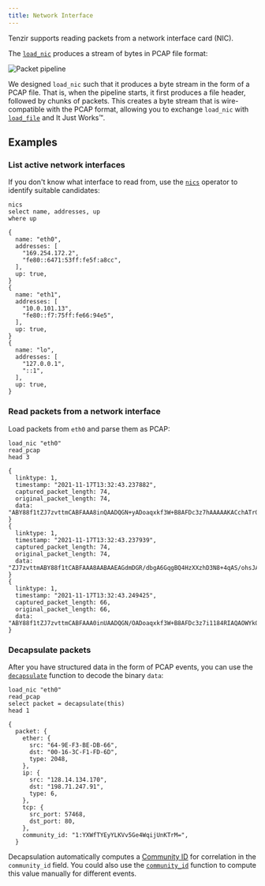 ```yaml
---
title: Network Interface
---
```


Tenzir supports reading packets from a network interface card (NIC).

The [`load_nic`](../../reference/operators/load_nic) produces a stream of bytes
in PCAP file format:

![Packet pipeline](nic.svg)

We designed `load_nic` such that it produces a byte stream in the form of a PCAP
file. That is, when the pipeline starts, it first produces a file header,
followed by chunks of packets. This creates a byte stream that is
wire-compatible with the PCAP format, allowing you to exchange `load_nic`
with [`load_file`](../../reference/operators/load_file) and It Just Works™.

## Examples

### List active network interfaces

If you don't know what interface to read from, use the
[`nics`](../../reference/operators/nics) operator to identify suitable candidates:

```tql
nics
select name, addresses, up
where up
```

```tql
{
  name: "eth0",
  addresses: [
    "169.254.172.2",
    "fe80::6471:53ff:fe5f:a8cc",
  ],
  up: true,
}
{
  name: "eth1",
  addresses: [
    "10.0.101.13",
    "fe80::f7:75ff:fe66:94e5",
  ],
  up: true,
}
{
  name: "lo",
  addresses: [
    "127.0.0.1",
    "::1",
  ],
  up: true,
}
```

### Read packets from a network interface

Load packets from `eth0` and parse them as PCAP:

```tql
load_nic "eth0"
read_pcap
head 3
```

```tql
{
  linktype: 1,
  timestamp: "2021-11-17T13:32:43.237882",
  captured_packet_length: 74,
  original_packet_length: 74,
  data: "ABY88f1tZJ7zvttmCABFAAA8inQAADQGN+yADoaqxkf3W+B8AFDc3z7hAAAAAKACchATrQAAAgQFtAQCCApMw7SVAAAAAAEDAwc=",
}
{
  linktype: 1,
  timestamp: "2021-11-17T13:32:43.237939",
  captured_packet_length: 74,
  original_packet_length: 74,
  data: "ZJ7zvttmABY88f1tCABFAAA8AABAAEAGdmDGR/dbgA6GqgBQ4HzXXzhD3N8+4qAS/ohsJAAAAgQFtAQCCAqjGGhDTMO0lQEDAwc=",
}
{
  linktype: 1,
  timestamp: "2021-11-17T13:32:43.249425",
  captured_packet_length: 66,
  original_packet_length: 66,
  data: "ABY88f1tZJ7zvttmCABFAAA0inUAADQGN/OADoaqxkf3W+B8AFDc3z7i1184RIAQAOWYkQAAAQEICkzDtJijGGhD",
}
```

### Decapsulate packets

After you have structured data in the form of PCAP events, you can use the
[`decapsulate`](../../reference/functions/decapsulate) function to decode the
binary `data`:

```tql
load_nic "eth0"
read_pcap
select packet = decapsulate(this)
head 1
```

```tql
{
  packet: {
    ether: {
      src: "64-9E-F3-BE-DB-66",
      dst: "00-16-3C-F1-FD-6D",
      type: 2048,
    },
    ip: {
      src: "128.14.134.170",
      dst: "198.71.247.91",
      type: 6,
    },
    tcp: {
      src_port: 57468,
      dst_port: 80,
    },
    community_id: "1:YXWfTYEyYLKVv5Ge4WqijUnKTrM=",
  }
```

Decapsulation automatically computes a [Community
ID](https://github.com/corelight/community-id-spec) for correlation in the
`community_id` field. You could also use the
[`community_id`](../../reference/functions/community_id) function to compute this
value manually for different events.
